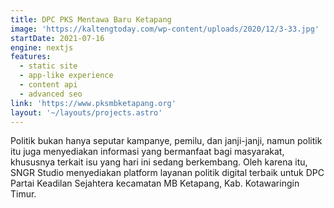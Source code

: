 ```yaml
---
title: DPC PKS Mentawa Baru Ketapang
image: 'https://kaltengtoday.com/wp-content/uploads/2020/12/3-33.jpg'
startDate: 2021-07-16
engine: nextjs
features:
  - static site
  - app-like experience
  - content api
  - advanced seo
link: 'https://www.pksmbketapang.org'
layout: '~/layouts/projects.astro'
---
```


Politik bukan hanya seputar kampanye, pemilu, dan janji-janji, namun politik itu juga menyediakan informasi yang bermanfaat bagi masyarakat, khususnya terkait isu yang hari ini sedang berkembang. Oleh karena itu, SNGR Studio menyediakan platform layanan politik digital terbaik untuk DPC Partai Keadilan Sejahtera kecamatan MB Ketapang, Kab. Kotawaringin Timur.
